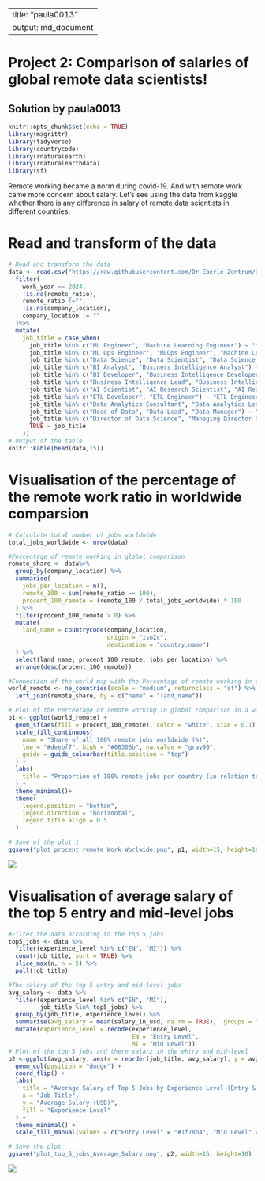 
---
title: "paula0013"
output: md_document
---

# Project 2: Comparison of salaries of global remote data scientists!

## Solution by paula0013
```r
knitr::opts_chunk$set(echo = TRUE)
library(magrittr)
library(tidyverse)
library(countrycode)
library(rnaturalearth)
library(rnaturalearthdata)
library(sf)
```

Remote working became a norm during covid-19. And with remote work came more concern about salary. Let’s see using the data from kaggle whether there is any difference in salary of remote data scientists in different countries.

# Read and transform of the data
```r
# Read and transform the data  
data <- read.csv("https://raw.githubusercontent.com/Dr-Eberle-Zentrum/Data-projects-with-R-and-GitHub/refs/heads/main/Projects/Supti7/Salaries_data_scientists.csv") %>%
  filter(
    work_year == 2024,
    !is.na(remote_ratio),
    remote_ratio !="",
    !is.na(company_location),
    company_location != ""
  )%>%
  mutate(
    job_title = case_when(
      job_title %in% c("ML Engineer", "Machine Learning Engineer") ~ "Machine Learning Engineer",
      job_title %in% c("ML Ops Engineer", "MLOps Engineer", "Machine Learning Operations Engineer") ~ "MLOps Engineer",
      job_title %in% c("Data Science", "Data Scientist", "Data Science Practitioner") ~ "Data Scientist",
      job_title %in% c("BI Analyst", "Business Intelligence Analyst") ~ "Business Intelligence Analyst",
      job_title %in% c("BI Developer", "Business Intelligence Developer") ~ "Business Intelligence Developer",
      job_title %in% c("Business Intelligence Lead", "Business Intelligence Manager") ~ "Business Intelligence Manager",
      job_title %in% c("AI Scientist", "AI Research Scientist", "AI Research Engineer") ~ "AI Researcher",
      job_title %in% c("ETL Developer", "ETL Engineer") ~ "ETL Engineer",
      job_title %in% c("Data Analytics Consultant", "Data Analytics Lead", "Data Analytics Manager", "Data Analytics Specialist") ~ "Data Analytics Specialist",
      job_title %in% c("Head of Data", "Data Lead", "Data Manager") ~ "Head of Data",
      job_title %in% c("Director of Data Science", "Managing Director Data Science") ~ "Director of Data Science",
      TRUE ~ job_title
    ))
# Output of the table
knitr::kable(head(data,15))
```

# Visualisation of the percentage of the remote work ratio in worldwide comparsion
```r
# Calculate total number of jobs worldwide
total_jobs_worldwide <- nrow(data)

#Percentage of remote working in global comparison
remote_share <- data%>%
  group_by(company_location) %>%
  summarise(
    jobs_per_location = n(),
    remote_100 = sum(remote_ratio == 100),
    procent_100_remote = (remote_100 / total_jobs_worldwide) * 100
  ) %>%
  filter(procent_100_remote > 0) %>%
  mutate(
    land_name = countrycode(company_location, 
                            origin = "iso2c", 
                            destination = "country.name")
  ) %>% 
  select(land_name, procent_100_remote, jobs_per_location) %>%
  arrange(desc(procent_100_remote))

#Connection of the world map with the Percentage of remote working in global comparison
world_remote <- ne_countries(scale = "medium", returnclass = "sf") %>%
  left_join(remote_share, by = c("name" = "land_name"))

# Plot of the Percentage of remote working in global comparison in a world map
p1 <- ggplot(world_remote) +
  geom_sf(aes(fill = procent_100_remote), color = "white", size = 0.1) +
  scale_fill_continuous(
    name = "Share of all 100% remote jobs worldwide (%)",
    low = "#deebf7", high = "#08306b", na.value = "gray90", 
    guide = guide_colourbar(title.position = "top")
  ) +
  labs(
    title = "Proportion of 100% remote jobs per country (in relation to all global jobs)",
  ) +
  theme_minimal()+
  theme(
    legend.position = "bottom",
    legend.direction = "horizontal", 
    legend.title.align = 0.5
  )

# Save of the plot 1 
ggsave("plot_procent_remote_Work_Worlwide.png", p1, width=15, height=10)
``` 
![](plot_procent_remote_Work_Worlwide.png)

# Visualisation of average salary of the top 5 entry and mid-level jobs
```r

#Filter the data according to the top 5 jobs 
top5_jobs <- data %>%
  filter(experience_level %in% c("EN", "MI")) %>%
  count(job_title, sort = TRUE) %>%
  slice_max(n, n = 5) %>%
  pull(job_title)

#The salary of the top 5 entry and mid-level jobs
avg_salary <- data %>%
  filter(experience_level %in% c("EN", "MI"),
         job_title %in% top5_jobs) %>%
  group_by(job_title, experience_level) %>%
  summarise(avg_salary = mean(salary_in_usd, na.rm = TRUE), .groups = "drop") %>%
  mutate(experience_level = recode(experience_level,
                                   EN = "Entry Level",
                                   MI = "Mid Level"))
# Plot of the top 5 jobs and there salarz in the ehtry and mid-level
p2 <-ggplot(avg_salary, aes(x = reorder(job_title, avg_salary), y = avg_salary, fill = experience_level)) +
  geom_col(position = "dodge") +
  coord_flip() +
  labs(
    title = "Average Salary of Top 5 Jobs by Experience Level (Entry & Mid)",
    x = "Job Title",
    y = "Average Salary (USD)",
    fill = "Experience Level"
  ) +
  theme_minimal() +
  scale_fill_manual(values = c("Entry Level" = "#1f78b4", "Mid Level" = "#33a02c"))

# Save the plot
ggsave("plot_top_5_jobs_Average_Salary.png", p2, width=15, height=10)

```
![](plot_top_5_jobs_Average_Salary.png)
